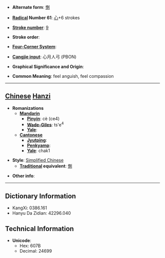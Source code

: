 * '''Alternate form''': [[惻]]

* '''[[Wiktionary:Chinese radical index| Radical]] Number 61''': [[Wiktionary:Chinese radical index 心|心]]+6 strokes

* '''[[Wiktionary:Chinese total strokes index|Stroke number]]''': [[Wiktionary:Chinese total strokes index 9|9]]

* '''Stroke order''': 

* '''[[Wiktionary:Chinese four corner index|Four-Corner System]]''': 

* '''[[Wiktionary:Chinese Cangjie index|Cangjie input]]''': 心月人弓 (PBON)

* '''Graphical Significance and Origin''': 

* '''Common Meaning''': feel anguish, feel compassion

----

== [[Chinese]] [[Hanzi]] ==

* '''Romanizations'''
** '''[[Mandarin]]'''
*** '''[[Pinyin]]''': cè (ce4)
*** '''[[Wade-Giles]]''': ts'e<sup>4</sup>
*** '''[[Yale]]''': 
** '''[[Cantonese]]'''
*** '''[[Jyutping]]''':
*** '''[[Penkyamp]]''': 
*** '''[[Yale]]''': chak1

* '''Style''': [[Simplified Chinese]] 
** '''[[Traditional Chinese|Traditional]] equivalent''': [[惻]]

* '''Other info''': 

----

== Dictionary Information ==

* KangXi: 0386.161
* Hanyu Da Zidian: 42296.040

== Technical Information ==

* '''Unicode''':
** Hex: 607B
** Decimal: 24699